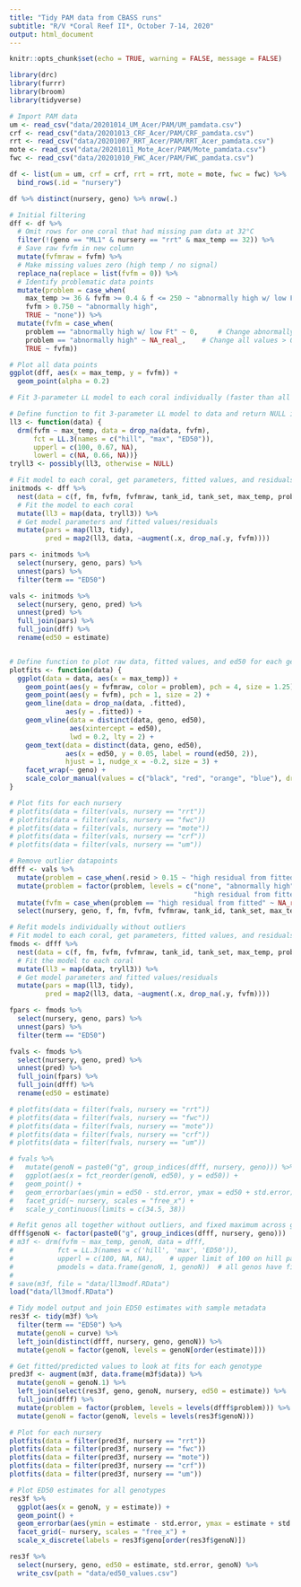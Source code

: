 ```yaml
---
title: "Tidy PAM data from CBASS runs"
subtitle: "R/V *Coral Reef II*, October 7-14, 2020"
output: html_document
---
```


```r
knitr::opts_chunk$set(echo = TRUE, warning = FALSE, message = FALSE)

library(drc)
library(furrr)
library(broom)
library(tidyverse)
```

```r
# Import PAM data
um <- read_csv("data/20201014_UM_Acer/PAM/UM_pamdata.csv")
crf <- read_csv("data/20201013_CRF_Acer/PAM/CRF_pamdata.csv")
rrt <- read_csv("data/20201007_RRT_Acer/PAM/RRT_Acer_pamdata.csv")
mote <- read_csv("data/20201011_Mote_Acer/PAM/Mote_pamdata.csv")
fwc <- read_csv("data/20201010_FWC_Acer/PAM/FWC_pamdata.csv")

df <- list(um = um, crf = crf, rrt = rrt, mote = mote, fwc = fwc) %>%
  bind_rows(.id = "nursery")

df %>% distinct(nursery, geno) %>% nrow(.)
```

```r
# Initial filtering
dff <- df %>%
  # Omit rows for one coral that had missing pam data at 32°C
  filter(!(geno == "ML1" & nursery == "rrt" & max_temp == 32)) %>%
  # Save raw fvfm in new column
  mutate(fvfmraw = fvfm) %>%          
  # Make missing values zero (high temp / no signal)
  replace_na(replace = list(fvfm = 0)) %>%      
  # Identify problematic data points
  mutate(problem = case_when(
    max_temp >= 36 & fvfm >= 0.4 & f <= 250 ~ "abnormally high w/ low Ft",
    fvfm > 0.750 ~ "abnormally high",
    TRUE ~ "none")) %>%
  mutate(fvfm = case_when(
    problem == "abnormally high w/ low Ft" ~ 0,     # Change abnormally high values at high temps to zero
    problem == "abnormally high" ~ NA_real_,    # Change all values > 0.750 to NA
    TRUE ~ fvfm))

# Plot all data points
ggplot(dff, aes(x = max_temp, y = fvfm)) +
  geom_point(alpha = 0.2)
```

```r
# Fit 3-parameter LL model to each coral individually (faster than all together) for initial outlier detection

# Define function to fit 3-parameter LL model to data and return NULL if fitting error
ll3 <- function(data) {
  drm(fvfm ~ max_temp, data = drop_na(data, fvfm), 
      fct = LL.3(names = c("hill", "max", "ED50")),
      upperl = c(100, 0.67, NA),
      lowerl = c(NA, 0.66, NA))}
tryll3 <- possibly(ll3, otherwise = NULL)

# Fit model to each coral, get parameters, fitted values, and residuals
initmods <- dff %>%
  nest(data = c(f, fm, fvfm, fvfmraw, tank_id, tank_set, max_temp, problem)) %>%
  # Fit the model to each coral
  mutate(ll3 = map(data, tryll3)) %>%
  # Get model parameters and fitted values/residuals
  mutate(pars = map(ll3, tidy),
         pred = map2(ll3, data, ~augment(.x, drop_na(.y, fvfm))))

pars <- initmods %>% 
  select(nursery, geno, pars) %>%
  unnest(pars) %>%
  filter(term == "ED50")

vals <- initmods %>%
  select(nursery, geno, pred) %>%
  unnest(pred) %>%
  full_join(pars) %>%
  full_join(dff) %>%
  rename(ed50 = estimate)


# Define function to plot raw data, fitted values, and ed50 for each genotype
plotfits <- function(data) {
  ggplot(data = data, aes(x = max_temp)) +
    geom_point(aes(y = fvfmraw, color = problem), pch = 4, size = 1.25) +
    geom_point(aes(y = fvfm), pch = 1, size = 2) +
    geom_line(data = drop_na(data, .fitted),
              aes(y = .fitted)) +
    geom_vline(data = distinct(data, geno, ed50), 
               aes(xintercept = ed50), 
               lwd = 0.2, lty = 2) +
    geom_text(data = distinct(data, geno, ed50),
              aes(x = ed50, y = 0.05, label = round(ed50, 2)), 
              hjust = 1, nudge_x = -0.2, size = 3) +
    facet_wrap(~ geno) +
    scale_color_manual(values = c("black", "red", "orange", "blue"), drop = FALSE)
}

# Plot fits for each nursery
# plotfits(data = filter(vals, nursery == "rrt"))
# plotfits(data = filter(vals, nursery == "fwc"))
# plotfits(data = filter(vals, nursery == "mote"))
# plotfits(data = filter(vals, nursery == "crf"))
# plotfits(data = filter(vals, nursery == "um"))

# Remove outlier datapoints
dfff <- vals %>%
  mutate(problem = case_when(.resid > 0.15 ~ "high residual from fitted", TRUE ~ problem)) %>%
  mutate(problem = factor(problem, levels = c("none", "abnormally high", "abnormally high w/ low Ft", 
                                              "high residual from fitted"))) %>%
  mutate(fvfm = case_when(problem == "high residual from fitted" ~ NA_real_, TRUE ~ fvfm)) %>%
  select(nursery, geno, f, fm, fvfm, fvfmraw, tank_id, tank_set, max_temp, problem)
```


```r
# Refit models individually without outliers
# Fit model to each coral, get parameters, fitted values, and residuals
fmods <- dfff %>%
  nest(data = c(f, fm, fvfm, fvfmraw, tank_id, tank_set, max_temp, problem)) %>%
  # Fit the model to each coral
  mutate(ll3 = map(data, tryll3)) %>%
  # Get model parameters and fitted values/residuals
  mutate(pars = map(ll3, tidy),
         pred = map2(ll3, data, ~augment(.x, drop_na(.y, fvfm))))

fpars <- fmods %>% 
  select(nursery, geno, pars) %>%
  unnest(pars) %>%
  filter(term == "ED50")

fvals <- fmods %>%
  select(nursery, geno, pred) %>%
  unnest(pred) %>%
  full_join(fpars) %>%
  full_join(dfff) %>%
  rename(ed50 = estimate)

# plotfits(data = filter(fvals, nursery == "rrt"))
# plotfits(data = filter(fvals, nursery == "fwc"))
# plotfits(data = filter(fvals, nursery == "mote"))
# plotfits(data = filter(fvals, nursery == "crf"))
# plotfits(data = filter(fvals, nursery == "um"))

# fvals %>%
#   mutate(genoN = paste0("g", group_indices(dfff, nursery, geno))) %>%
#   ggplot(aes(x = fct_reorder(genoN, ed50), y = ed50)) +
#   geom_point() +
#   geom_errorbar(aes(ymin = ed50 - std.error, ymax = ed50 + std.error)) +
#   facet_grid(~ nursery, scales = "free_x") +
#   scale_y_continuous(limits = c(34.5, 38))
```

```r
# Refit genos all together without outliers, and fixed maximum across genos
dfff$genoN <- factor(paste0("g", group_indices(dfff, nursery, geno)))
# m3f <- drm(fvfm ~ max_temp, genoN, data = dfff,
#           fct = LL.3(names = c('hill', 'max', 'ED50')),
#           upperl = c(100, NA, NA),    # upper limit of 100 on hill parameter
#           pmodels = data.frame(genoN, 1, genoN))  # all genos have fixed maximum
# 
# save(m3f, file = "data/ll3modf.RData")
load("data/ll3modf.RData")

# Tidy model output and join ED50 estimates with sample metadata
res3f <- tidy(m3f) %>%
  filter(term == "ED50") %>%
  mutate(genoN = curve) %>%
  left_join(distinct(dfff, nursery, geno, genoN)) %>%
  mutate(genoN = factor(genoN, levels = genoN[order(estimate)]))
```

```r
# Get fitted/predicted values to look at fits for each genotype
pred3f <- augment(m3f, data.frame(m3f$data)) %>%
  mutate(genoN = genoN.1) %>%
  left_join(select(res3f, geno, genoN, nursery, ed50 = estimate)) %>%         # add ed50 value for each genotype
  full_join(dfff) %>%
  mutate(problem = factor(problem, levels = levels(dfff$problem))) %>%
  mutate(genoN = factor(genoN, levels = levels(res3f$genoN)))

# Plot for each nursery
plotfits(data = filter(pred3f, nursery == "rrt"))
plotfits(data = filter(pred3f, nursery == "fwc"))
plotfits(data = filter(pred3f, nursery == "mote"))
plotfits(data = filter(pred3f, nursery == "crf"))
plotfits(data = filter(pred3f, nursery == "um"))
```

```r
# Plot ED50 estimates for all genotypes
res3f %>%
  ggplot(aes(x = genoN, y = estimate)) +
  geom_point() +
  geom_errorbar(aes(ymin = estimate - std.error, ymax = estimate + std.error)) +
  facet_grid(~ nursery, scales = "free_x") +
  scale_x_discrete(labels = res3f$geno[order(res3f$genoN)])
```

```r
res3f %>%
  select(nursery, geno, ed50 = estimate, std.error, genoN) %>%
  write_csv(path = "data/ed50_values.csv")
```

